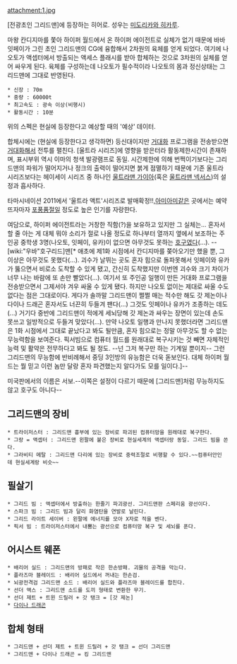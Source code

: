 attachment:1.jpg

[전광초인 그리드맨]에 등장하는 히어로.
성우는 [[미도리카와 히카루]].

마왕 칸디지마를 쫓아 하이퍼 월드에서 온 하이퍼 에이전트로 실체가 없기 때문에 바바 잇페이가 그린 초인 그리드맨의 CG에 융합해서 2차원의 육체를 얻게 되었다. 여기에 나오토가 액셉터에서 방출되는 액세스 플래시를 받아 합체하는 것으로 3차원의 실체를 얻어 싸우게 된다. 육체를 구성하는데 나오토가 필수적이라 나오토의 몸과 정신상태는 그리드맨에 그대로 반영된다.

 * 신장 : 70m
 * 중량 : 60000t
 * 최고속도 : 광속 이상(비행시)
 * 활동시간 : 10분

위의 스펙은 현실에 등장한다고 예상할 때의 '예상' 데이터.

합체시에는 (현실에 등장한다고 생각하면) 등신대이지만 [[거대화]] 프로그램을 전송받으면 [[거대화]]해서 전투를 펼친다. [울트라 시리즈]에 영향을 받은터라 활동제한시간이 존재하며, 표시부위 역시 이마의 청색 발광램프로 동일. 시간제한에 의해 번쩍이기보다는 그리드맨의 파워가 떨어지거나 정크의 출력이 떨어지면 붉게 점멸하기 때문에 기존 울트라 시리즈보다는 헤이세이 시리즈 중 하나인 [[울트라맨 가이아]](혹은 [[울트라맨 넥서스]])의 설정과 흡사하다.

타마시네이션 2011에서 '울트라 액트'시리즈로 발매확정!!,[[아미아미]]같은 곳에서는 예약뜨자마자  [[포풍]]품절일 정도로 높은 인기를 자랑한다.

여담으로, 하이퍼 에이전트라는 거창한 직함(?)을 보유하고 있지만 그 실체는... 혼자서 할 줄 아는 게 대체 뭐야 소리가 절로 나올 정도로 하나부터 열까지 옆에서 보조하는 주인공 중학생 3명(나오토, 잇페이, 유카)이 없으면 아무것도 못하는 [[호구]]였다(...). --[wiki:"우바"호구리드]맨[* 애초에 제1화 시점에서 칸디지마를 쫒아오기만 했을 뿐, 그 이상은 아무것도 못했다(...). 괴수가 날뛰는 곳도 혼자 힘으로 돌파못해서 잇페이와 유카가 뚫으면서 비로소 도착할 수 있게 됐고, 간신히 도착했지만 이번엔 괴수와 크기 차이가 너무 나는 바람에 또 손만 빨았다(...). 여기서 또 주인공 일행이 만든 거대화 프로그램을 전송받으면서 그제서야 겨우 싸울 수 있게 됐다. 하지만 나오토 없이는 제대로 싸울 수도 없다는 점은 그대로이다. 게다가 솔까말 그리드맨이 쩔쩔 매는 적수만 해도 갓 제논이나 다이나 드래곤 혼자서도 너끈히 두들겨 팬다(...) 그것도 잇페이나 유카가 조종하는 데도(...) 거기다 중반에 그리드맨이 적에게 세뇌당해 갓 제논과 싸우는 장면이 있는데 손도 못쓰고 일방적으로 두들겨 맞았다(...). 만약 나오토 일행과 만나지 못했더라면 그리드맨은 1화 시점에서 그대로 끝났다고 봐도 될만큼, 혼자 힘으로는 정말 아무것도 할 수 없는 무능력함을 보여준다. 픽서빔으로 컴퓨터 월드를 원래대로 복구시키는 것 빼면 자체적인 능력 및 활약은 전무하다고 봐도 될 정도. --넌 그저 복구만 하는 기계일 뿐이지-- 그런 그리드맨의 무능함에 반비례해서 중딩 3인방의 유능함은 더욱 돋보인다. 대체 하이퍼 월드는 뭘 믿고 이런 놈만 달랑 혼자 파견했는지 알다가도 모를 일이다.]--

미국판에서의 이름은 서보.--이쪽은 설정이 다르기 때문에 [그리드맨]처럼 무능하지도 않고 호구도 아니다--

== 그리드맨의 장비 ==
 * 트라이저스터 : 그리드맨 흉부에 있는 장비로 파괴된 컴퓨터망을 원래대로 복구한다.
 * 그랑 = 액셉터 : 그리드맨 왼팔에 붙은 장비로 현실세계의 액셉터랑 동일. 그리드 빔을 쏜다.
 * 그라비티 메탈 : 그리드맨 다리에 있는 장비로 중력조절로 비행할 수 있다.~~컴퓨터안인데 현실세계랑 비슷~~
== 필살기 ==
 * 그리드 빔 : 액셉터에서 방출하는 한줄기 파괴광선. 그리드맨판 스페리움 광선이다.
 * 스파크 빔 : 그리드 빔과 달리 화염탄을 연발로 날린다.
 * 그리드 라이트 세이버 : 왼팔에 에너지를 모아 X자로 적을 벤다.
 * 픽서 빔 : 트라이저스터에서 내뿜는 광선으로 컴퓨터망 복구 및 세뇌를 푼다.
== 어시스트 웨폰 ==
 * 배리어 실드 : 그리드맨의 방패로 작은 한손방패. 괴물의 공격을 막는다.
 * 플라즈마 블레이드 : 배리어 실드에서 꺼내는 한손검.
 * 뇌광전격검 그리드맨 소드 : 배리어 실드와 플라즈마 블레이드를 합친다.
 * 선더 액스 : 그리드맨 소드를 도끼 형태로 변환한 무기.
 * 선더 제트 + 트윈 드릴러 + 갓 탱크 = [갓 제논]
 * [[다이나 드래곤]]
== 합체 형태 ==
 * 그리드맨 + 선더 제트 + 트윈 드릴러 + 갓 탱크 = 선더 그리드맨
 * 그리드맨 + 다이나 드래곤 = 킹 그리드맨
